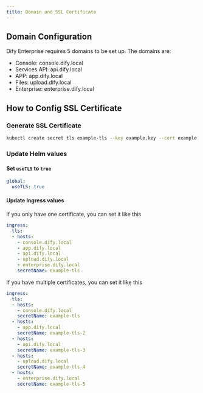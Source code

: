 ```yaml
---
title: Domain and SSL Certificate
---
```


## Domain Configuration
Dify Enterprise requires 5 domains to be set up. The domains are:
- Console: console.dify.local
- Services API: api.dify.local
- APP: app.dify.local
- Files: upload.dify.local
- Enterprise: enterprise.dify.local

## How to Config SSL Certificate
### Generate SSL Certificate
```bash
kubectl create secret tls example-tls --key example.key --cert example.crt
```

### Update Helm values
#### Set `useTLS` to `true`
```yaml
global:
  useTLS: true
```

#### Update Ingress values
If you only have one certificate, you can set it like this
```yaml
ingress:
  tls: 
  - hosts:
    - console.dify.local
    - app.dify.local
    - api.dify.local
    - upload.dify.local
    - enterprise.dify.local
    secretName: example-tls
```

If you have multiple certificates, you can set it like this
```yaml
ingress:
  tls: 
  - hosts:
    - console.dify.local
    secretName: example-tls
  - hosts:
    - app.dify.local
    secretName: example-tls-2
  - hosts:
    - api.dify.local
    secretName: example-tls-3
  - hosts:
    - upload.dify.local
    secretName: example-tls-4
  - hosts:
    - enterprise.dify.local
    secretName: example-tls-5
```